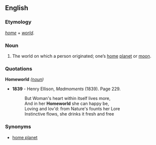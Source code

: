 ==English==

===Etymology===
''[[home]]'' + ''[[world]]''.

===Noun===
{{en-noun}}

# The world on which a person originated; one’s [[home]] [[planet]] or [[moon]].

===Quotations===
;'''Homeworld''' ''([[noun]])'' 
*'''1839''' - Henry Ellison, ''Madmoments'' (1839). Page 229.
*:But Woman's heart within itself lives more,
*:And in her '''Homeworld''' she can happy be,
*:Loving and lov'd: from Nature's founts her Lore
*:Instinctive flows, she drinks it fresh and free 

===Synonyms===
* [[home planet]]